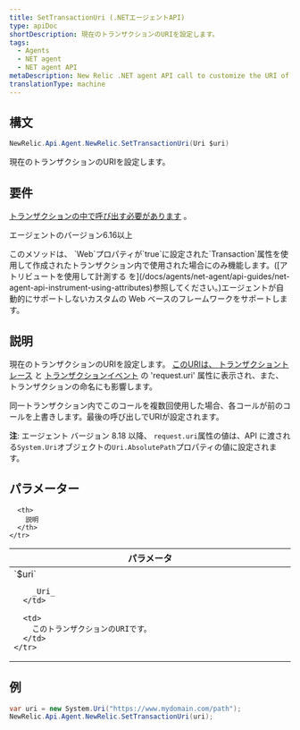 ```yaml
---
title: SetTransactionUri (.NETエージェントAPI)
type: apiDoc
shortDescription: 現在のトランザクションのURIを設定します。
tags:
  - Agents
  - NET agent
  - NET agent API
metaDescription: New Relic .NET agent API call to customize the URI of a transaction (use with attribute-based custom instrumentation).
translationType: machine
---
```


## 構文

```cs
NewRelic.Api.Agent.NewRelic.SetTransactionUri(Uri $uri)
```

現在のトランザクションのURIを設定します。

## 要件

[トランザクションの中で呼び出す必要があります](/docs/accounts-partnerships/education/getting-started-new-relic/glossary#transaction) 。

エージェントのバージョン6.16以上

<Callout variant="important">
  このメソッドは、 `Web`プロパティが`true`に設定された`Transaction`属性を使用して作成されたトランザクション内で使用された場合にのみ機能します。([アトリビュートを使用して計測する を](/docs/agents/net-agent/api-guides/net-agent-api-instrument-using-attributes)参照してください。)エージェントが自動的にサポートしないカスタムの Web ベースのフレームワークをサポートします。
</Callout>

## 説明

現在のトランザクションのURIを設定します。 [このURIは、 ](/docs/agents/net-agent/attributes/net-agent-attributes)[トランザクショントレース](/docs/apm/transactions/transaction-traces/transaction-traces) と [トランザクションイベント](/docs/using-new-relic/metrics/analyze-your-metrics/data-collection-metric-timeslice-event-data) の 'request.uri' 属性に表示され、また、トランザクションの命名にも影響します。

同一トランザクション内でこのコールを複数回使用した場合、各コールが前のコールを上書きします。最後の呼び出しでURIが設定されます。

**注**: エージェント バージョン 8.18 以降、 `request.uri`属性の値は、API に渡される`System.Uri`オブジェクトの`Uri.AbsolutePath`プロパティの値に設定されます。

## パラメーター

<table>
  <thead>
    <tr>
      <th width="25%">
        パラメータ
      </th>

      <th>
        説明
      </th>
    </tr>
  </thead>

  <tbody>
    <tr>
      <td>
        `$uri`

        _Uri_
      </td>

      <td>
        このトランザクションのURIです。
      </td>
    </tr>
  </tbody>
</table>

## 例

```cs
var uri = new System.Uri("https://www.mydomain.com/path");
NewRelic.Api.Agent.NewRelic.SetTransactionUri(uri);
```